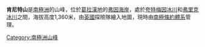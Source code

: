 {{coord|67|3|S|65|10|W|source:GNIS|display=title}}

'''肯尼特山'''是[[南極洲|南極洲]]的山峰，位於[[葛拉漢地|葛拉漢地]]的[[弗因海岸|弗因海岸]]，處於[[夸特梅因冰川|夸特梅因冰川]]和[[弗里克冰川|弗里克冰川]]之間，海拔高度1,360米，由[[英國|英國]]探險隊繪入地圖，現時由[[南極條約體系|南極條約體系]]管理。

{{DEFAULTSORT:Mount Kennett}}
[[Category:南極洲山峰|Category:南極洲山峰]]


{{FoynCoast-geo-stub}}